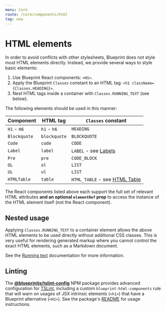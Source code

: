 ```yaml
---
menu: Core
route: /core/components/html
tag: new
---
```



# HTML elements

In order to avoid conflicts with other stylesheets, Blueprint does not style
most HTML elements directly. Instead, we provide several ways to style basic elements:

1. Use Blueprint React components: `<H1>`.
1. Apply the Blueprint `Classes` constant to an HTML tag: `<h1 className={Classes.HEADING}>`.
1. Nest HTML tags inside a container with `Classes.RUNNING_TEXT` (see below).

The following elements should be used in this manner:

| Component | HTML tag | `Classes` constant |
|-|-|-|
| `H1` - `H6` | `h1` - `h6` | `HEADING` |
| `Blockquote` | `blockquote` | `BLOCKQUOTE` |
| `Code` | `code` | `CODE` |
| `Label` | `label` | `LABEL` - see [Labels](#core/components/label) |
| `Pre` | `pre` | `CODE_BLOCK` |
| `OL` | `ol` | `LIST` |
| `UL` | `ul` | `LIST` |
| `HTMLTable` | `table` | `HTML_TABLE` - see [HTML Table](#core/components/html-table) |

The React components listed above each support the full set of relevant HTML attributes **and an
optional `elementRef` prop** to access the instance of the HTML element itself
(not the React component).

## Nested usage

Applying `Classes.RUNNING_TEXT` to a container element allows the above HTML
elements to be used directly without additional CSS classes.
This is very useful for rendering generated markup where you cannot control the
exact HTML elements, such as a Markdown document.

See the [Running text](#core/typography.running-text) documentation for more information.

## Linting

The [**@blueprintjs/tslint-config**](https://www.npmjs.com/package/@blueprintjs/tslint-config)
NPM package provides advanced configuration for [TSLint](http://palantir.github.io/tslint/),
including a custom `blueprint-html-components` rule that will warn on usages of
JSX intrinsic elements (`<h1>`) that have a Blueprint alternative (`<H1>`). See
the package's [README](https://www.npmjs.com/package/@blueprintjs/tslint-config)
for usage instructions.
